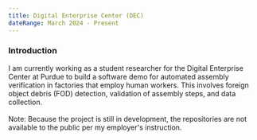 ```yaml
---
title: Digital Enterprise Center (DEC)
dateRange: March 2024 - Present
---
```



### Introduction 
I am currently working as a student researcher for the Digital Enterprise Center at Purdue to build a software demo for automated assembly verification in factories that employ human workers. This involves foreign object debris (FOD) detection, validation of assembly steps, and data collection. <br/><br/>
Note: Because the project is still in development, the repositories are not available to the public per my employer's instruction.
